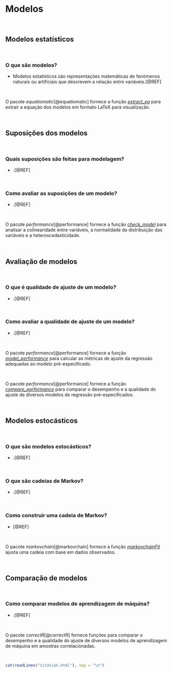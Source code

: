 # **Modelos** {#modelos}

<br>

## Modelos estatísticos

<br>

### O que são modelos?

-   Modelos estatísticos são representações matemáticas de fenômenos naturais ou artificiais que descrevem a relação entre variáveis.[@REF]

<br>

::: {.infobox .Rlogo data-latex="{images/Rlogo}"}
O pacote *equatiomatic*[@equatiomatic] fornece a função [*extract_eq*](https://www.rdocumentation.org/packages/equatiomatic/versions/0.3.1/topics/extract_eq) para extrair a equação dos modelos em formato LaTeX para visualização.
:::

<br>

## Suposições dos modelos

<br>

### Quais suposições são feitas para modelagem?

-   .[@REF]

<br>

### Como avaliar as suposições de um modelo?

-   .[@REF]

<br>

::: {.infobox .Rlogo data-latex="{images/Rlogo}"}
O pacote *performance*[@performance] fornece a função [*check_model*](https://www.rdocumentation.org/packages/performance/versions/0.10.4/topics/check_model) para analisar a colinearidade entre variáveis, a normalidade da distribuição das variáveis e a heteroscedasticidade.
:::

<br>

## Avaliação de modelos

<br>

### O que é qualidade de ajuste de um modelo?

-   .[@REF]

<br>

### Como avaliar a qualidade de ajuste de um modelo?

-   .[@REF]

<br>

::: {.infobox .Rlogo data-latex="{images/Rlogo}"}
O pacote *performance*[@performance] fornece a função [*model_performance*](https://www.rdocumentation.org/packages/performance/versions/0.10.4/topics/model_performance) para calcular as métricas de ajuste da regressão adequadas ao modelo pré-especificado.
:::

<br>

::: {.infobox .Rlogo data-latex="{images/Rlogo}"}
O pacote *performance*[@performance] fornece a função [*compare_performance*](https://www.rdocumentation.org/packages/performance/versions/0.10.4/topics/compare_performance) para comparar o desempenho e a qualidade do ajuste de diversos modelos de regressão pré-especificados.
:::

<br>

## Modelos estocásticos

<br>

### O que são modelos estocásticos?

-   .[@REF]

<br>

### O que são cadeias de Markov?

-   .[@REF]

<br>

### Como construir uma cadeia de Markov?

-   [@REF]

<br>

::: {.infobox .Rlogo data-latex="{images/Rlogo}"}
O pacote *markovchain*[@markovchain] fornece a função [*markovchainFit*](https://www.rdocumentation.org/packages/markovchain/versions/0.9.5/topics/createSequenceMatrix) ajusta uma cadeia com base em dados observados.
:::

<br>

## Comparação de modelos

<br>

### Como comparar modelos de aprendizagem de máquina?

-   .[@REF]

<br>

::: {.infobox .Rlogo data-latex="{images/Rlogo}"}
O pacote *correctR*[@correctR] fornece funções para comparar o desempenho e a qualidade do ajuste de diversos modelos de aprendizagem de máquina em amostras correlacionadas.
:::

<br>

```r
cat(readLines("citation.html"), sep = "\n")
```

<br>
